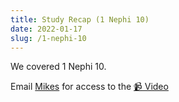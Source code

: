 ```yaml
---
title: Study Recap (1 Nephi 10)
date: 2022-01-17
slug: /1-nephi-10
---
```


We covered 1 Nephi 10.

Email [Mikes](mailto:models.prelims-0d@icloud.com) for access to the [📹 Video](https://www.youtube.com/watch?v=qMZF6zbvjg8)
